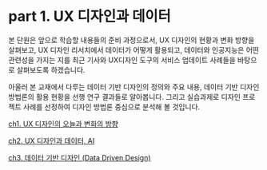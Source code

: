 # part 1. UX 디자인과 데이터

본 단원은 앞으로 학습할 내용들의 준비 과정으로서, UX 디자인의 현황과 변화 방향을 살펴보고, UX 디자인 리서치에서 데이터가 어떻게 활용되고, 데이터와 인공지능은 어떤 관련성을 가지는 지를 최근 기사와 UX디자인 도구의 서비스 업데이트 사례들을 바탕으로 살펴보도록 하겠습니다. 

아울러 본 교재에서 다루는 데이터 기반 디자인의 정의와 주요 내용, 데이터 기반 디자인 방법론의 활용 현황을 선행 연구 결과들로 알아봅니다.  그리고 실습과제로 디자인 프로젝트 사례를 선정하여 디자인 방법론 중심으로 분석해 볼 것입니다.  

[ch1. UX 디자인의 오늘과 변화의 방향 ](part%201%20UX%20%E1%84%83%E1%85%B5%E1%84%8C%E1%85%A1%E1%84%8B%E1%85%B5%E1%86%AB%E1%84%80%E1%85%AA%20%E1%84%83%E1%85%A6%E1%84%8B%E1%85%B5%E1%84%90%E1%85%A5%205b2a6526158a49b49d981cf65bb0404d/ch1%20UX%20%E1%84%83%E1%85%B5%E1%84%8C%E1%85%A1%E1%84%8B%E1%85%B5%E1%86%AB%E1%84%8B%E1%85%B4%20%E1%84%8B%E1%85%A9%E1%84%82%E1%85%B3%E1%86%AF%E1%84%80%E1%85%AA%20%E1%84%87%E1%85%A7%E1%86%AB%E1%84%92%E1%85%AA%E1%84%8B%E1%85%B4%20%E1%84%87%E1%85%A1%E1%86%BC%E1%84%92%E1%85%A3%E1%86%BC%20071d639fa45b46da96e6c57a9f7d592c.md)

[ch2. UX 디자인과 데이터, AI ](part%201%20UX%20%E1%84%83%E1%85%B5%E1%84%8C%E1%85%A1%E1%84%8B%E1%85%B5%E1%86%AB%E1%84%80%E1%85%AA%20%E1%84%83%E1%85%A6%E1%84%8B%E1%85%B5%E1%84%90%E1%85%A5%205b2a6526158a49b49d981cf65bb0404d/ch2%20UX%20%E1%84%83%E1%85%B5%E1%84%8C%E1%85%A1%E1%84%8B%E1%85%B5%E1%86%AB%E1%84%80%E1%85%AA%20%E1%84%83%E1%85%A6%E1%84%8B%E1%85%B5%E1%84%90%E1%85%A5,%20AI%20e536b52818b34fc69680f8f78a377d76.md)

[ch3. 데이터 기반 디자인 (Data Driven Design)](part%201%20UX%20%E1%84%83%E1%85%B5%E1%84%8C%E1%85%A1%E1%84%8B%E1%85%B5%E1%86%AB%E1%84%80%E1%85%AA%20%E1%84%83%E1%85%A6%E1%84%8B%E1%85%B5%E1%84%90%E1%85%A5%205b2a6526158a49b49d981cf65bb0404d/ch3%20%E1%84%83%E1%85%A6%E1%84%8B%E1%85%B5%E1%84%90%E1%85%A5%20%E1%84%80%E1%85%B5%E1%84%87%E1%85%A1%E1%86%AB%20%E1%84%83%E1%85%B5%E1%84%8C%E1%85%A1%E1%84%8B%E1%85%B5%E1%86%AB%20(Data%20Driven%20Design)%202767d82cfb694cae8442b28f29f766b4.md)